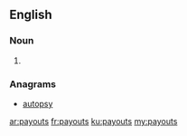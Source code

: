==English==

===Noun===
{{head|en|plural}}

# {{plural of|payout|lang=en}}

===Anagrams===
* [[autopsy#English|autopsy]]

[[ar:payouts]]
[[fr:payouts]]
[[ku:payouts]]
[[my:payouts]]